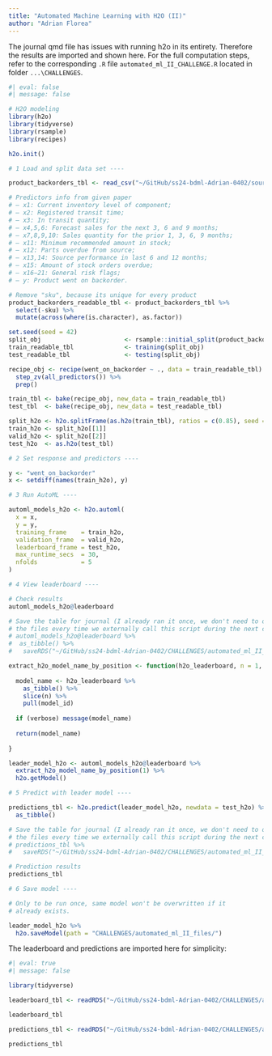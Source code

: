 ```yaml
---
title: "Automated Machine Learning with H2O (II)"
author: "Adrian Florea"
---
```


The journal qmd file has issues with running h2o in its entirety. Therefore the results are imported and shown here. For the full computation steps, refer to the corresponding `.R` file `automated_ml_II_CHALLENGE.R` located in folder `...\CHALLENGES`.

```r
#| eval: false
#| message: false

# H2O modeling
library(h2o)
library(tidyverse)
library(rsample)
library(recipes)

h2o.init()

# 1 Load and split data set ----

product_backorders_tbl <- read_csv("~/GitHub/ss24-bdml-Adrian-0402/source_data/automated/product_backorders.csv")

# Predictors info from given paper
# – x1: Current inventory level of component;
# – x2: Registered transit time;
# – x3: In transit quantity;
# – x4,5,6: Forecast sales for the next 3, 6 and 9 months;
# – x7,8,9,10: Sales quantity for the prior 1, 3, 6, 9 months;
# – x11: Minimum recommended amount in stock;
# – x12: Parts overdue from source;
# – x13,14: Source performance in last 6 and 12 months;
# – x15: Amount of stock orders overdue;
# – x16−21: General risk flags;
# – y: Product went on backorder.

# Remove "sku", because its unique for every product
product_backorders_readable_tbl <- product_backorders_tbl %>% 
  select(-sku) %>% 
  mutate(across(where(is.character), as.factor))

set.seed(seed = 42)
split_obj                       <- rsample::initial_split(product_backorders_readable_tbl, prop = 0.85)
train_readable_tbl              <- training(split_obj)
test_readable_tbl               <- testing(split_obj)

recipe_obj <- recipe(went_on_backorder ~ ., data = train_readable_tbl) %>% 
  step_zv(all_predictors()) %>% 
  prep()

train_tbl <- bake(recipe_obj, new_data = train_readable_tbl)
test_tbl  <- bake(recipe_obj, new_data = test_readable_tbl)

split_h2o <- h2o.splitFrame(as.h2o(train_tbl), ratios = c(0.85), seed = 42)
train_h2o <- split_h2o[[1]]
valid_h2o <- split_h2o[[2]]
test_h2o  <- as.h2o(test_tbl)

# 2 Set response and predictors ----

y <- "went_on_backorder"
x <- setdiff(names(train_h2o), y)

# 3 Run AutoML ----

automl_models_h2o <- h2o.automl(
  x = x,
  y = y,
  training_frame    = train_h2o,
  validation_frame  = valid_h2o,
  leaderboard_frame = test_h2o,
  max_runtime_secs  = 30,
  nfolds            = 5 
)

# 4 View leaderboard ----

# Check results
automl_models_h2o@leaderboard

# Save the table for journal (I already ran it once, we don't need to overwrite
# the files every time we externally call this script during the next challenge)
# automl_models_h2o@leaderboard %>%
#  as_tibble() %>% 
#   saveRDS("~/GitHub/ss24-bdml-Adrian-0402/CHALLENGES/automated_ml_II_files/leaderboard_tbl.rds")

extract_h2o_model_name_by_position <- function(h2o_leaderboard, n = 1, verbose = T) {
  
  model_name <- h2o_leaderboard %>%
    as_tibble() %>%
    slice(n) %>%
    pull(model_id)
  
  if (verbose) message(model_name)
  
  return(model_name)
  
}

leader_model_h2o <- automl_models_h2o@leaderboard %>% 
  extract_h2o_model_name_by_position(1) %>% 
  h2o.getModel()

# 5 Predict with leader model ----

predictions_tbl <- h2o.predict(leader_model_h2o, newdata = test_h2o) %>% 
  as_tibble()

# Save the table for journal (I already ran it once, we don't need to overwrite
# the files every time we externally call this script during the next challenge)
# predictions_tbl %>%  
#   saveRDS("~/GitHub/ss24-bdml-Adrian-0402/CHALLENGES/automated_ml_II_files/predictions_tbl.rds")

# Prediction results
predictions_tbl

# 6 Save model ----

# Only to be run once, same model won't be overwritten if it
# already exists.

leader_model_h2o %>% 
  h2o.saveModel(path = "CHALLENGES/automated_ml_II_files/")
```

The leaderboard and predictions are imported here for simplicity:
```r
#| eval: true
#| message: false

library(tidyverse)

leaderboard_tbl <- readRDS("~/GitHub/ss24-bdml-Adrian-0402/CHALLENGES/automated_ml_II_files/leaderboard_tbl.rds")

leaderboard_tbl

predictions_tbl <- readRDS("~/GitHub/ss24-bdml-Adrian-0402/CHALLENGES/automated_ml_II_files/predictions_tbl.rds")

predictions_tbl
```
